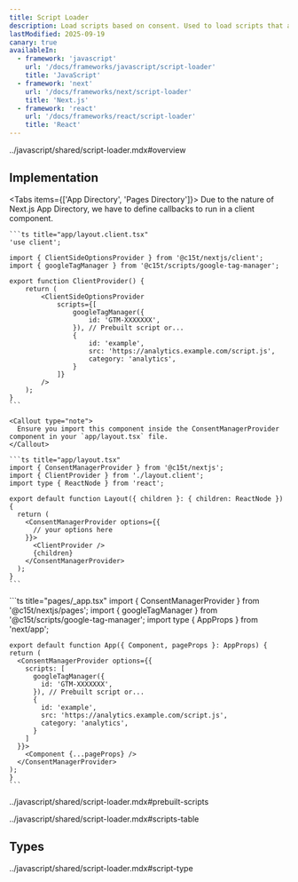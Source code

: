 ```yaml
---
title: Script Loader
description: Load scripts based on consent. Used to load scripts that are not necessary for the user's consent, such as analytics scripts.
lastModified: 2025-09-19
canary: true
availableIn:
  - framework: 'javascript'
    url: '/docs/frameworks/javascript/script-loader'
    title: 'JavaScript'
  - framework: 'next'
    url: '/docs/frameworks/next/script-loader'
    title: 'Next.js'
  - framework: 'react'
    url: '/docs/frameworks/react/script-loader'
    title: 'React'
---
```


<import>../javascript/shared/script-loader.mdx#overview</import>

## Implementation

<Tabs items={['App Directory', 'Pages Directory']}>
  <Tab value="App Directory">
    Due to the nature of Next.js App Directory, we have to define callbacks to run in a client component.

    ```ts title="app/layout.client.tsx"
    'use client';

    import { ClientSideOptionsProvider } from '@c15t/nextjs/client';
    import { googleTagManager } from '@c15t/scripts/google-tag-manager';

    export function ClientProvider() {
    	return (
    		<ClientSideOptionsProvider
    			scripts={[
    				googleTagManager({
    					id: 'GTM-XXXXXXX',
    				}), // Prebuilt script or...
    				{
    					id: 'example',
    					src: 'https://analytics.example.com/script.js',
    					category: 'analytics',
    				}
    			]}
    		/>
    	);
    }
    ```

    <Callout type="note">
      Ensure you import this component inside the ConsentManagerProvider component in your `app/layout.tsx` file.
    </Callout>

    ```ts title="app/layout.tsx"
    import { ConsentManagerProvider } from '@c15t/nextjs';
    import { ClientProvider } from './layout.client';
    import type { ReactNode } from 'react';

    export default function Layout({ children }: { children: ReactNode }) {
      return (
        <ConsentManagerProvider options={{
          // your options here
        }}>
          <ClientProvider />
          {children}
        </ConsentManagerProvider>
      );
    }
    ```
  </Tab>

  <Tab value="Pages Directory">
    ```ts title="pages/_app.tsx"
    import { ConsentManagerProvider } from '@c15t/nextjs/pages';
    import { googleTagManager } from '@c15t/scripts/google-tag-manager';
    import type { AppProps } from 'next/app';

    export default function App({ Component, pageProps }: AppProps) {
    return (
      <ConsentManagerProvider options={{
        scripts: [
          googleTagManager({
            id: 'GTM-XXXXXXX',
          }), // Prebuilt script or...
          {
            id: 'example',
            src: 'https://analytics.example.com/script.js',
            category: 'analytics',
          }
        ]
      }}>
        <Component {...pageProps} />
      </ConsentManagerProvider>
    );
    }
    ```
  </Tab>
</Tabs>

<import>../javascript/shared/script-loader.mdx#prebuilt-scripts</import>

<import>../javascript/shared/script-loader.mdx#scripts-table</import>

## Types

<import>../javascript/shared/script-loader.mdx#script-type</import>
